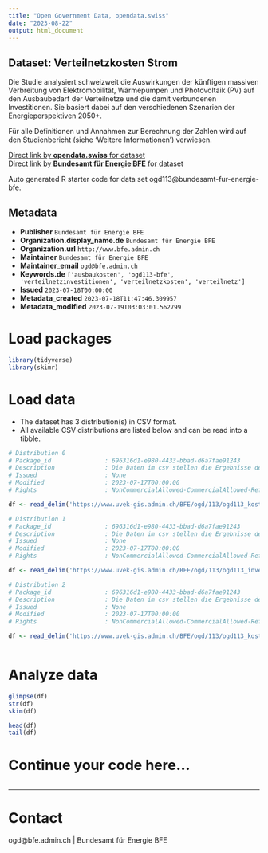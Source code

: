 ```yaml
---
title: "Open Government Data, opendata.swiss"
date: "2023-08-22"
output: html_document
---
```


## Dataset: Verteilnetzkosten Strom

Die Studie analysiert schweizweit die Auswirkungen der künftigen massiven Verbreitung von Elektromobilität, Wärmepumpen und Photovoltaik (PV) auf den Ausbaubedarf der Verteilnetze und die damit verbundenen Investitionen. Sie basiert dabei auf den verschiedenen Szenarien der Energieperspektiven 2050+.

Für alle Definitionen und Annahmen zur Berechnung der Zahlen wird auf den Studienbericht (siehe 'Weitere Informationen') verwiesen.

[Direct link by **opendata.swiss** for dataset](https://opendata.swiss/de/dataset/verteilnetzkosten-strom)<br>
[Direct link by **Bundesamt für Energie BFE** for dataset](https://www.bfe.admin.ch/bfe/de/home/news-und-medien/medienmitteilungen/mm-test.msg-id-91974.html)

Auto generated R starter code for data set ogd113@bundesamt-fur-energie-bfe.

## Metadata

- **Publisher** `Bundesamt für Energie BFE`
- **Organization.display_name.de** `Bundesamt für Energie BFE`
- **Organization.url** `http://www.bfe.admin.ch`
- **Maintainer** `Bundesamt für Energie BFE`
- **Maintainer_email** `ogd@bfe.admin.ch`
- **Keywords.de** `['ausbaukosten', 'ogd113-bfe', 'verteilnetzinvestitionen', 'verteilnetzkosten', 'verteilnetz']`
- **Issued** `2023-07-18T00:00:00`
- **Metadata_created** `2023-07-18T11:47:46.309957`
- **Metadata_modified** `2023-07-19T03:03:01.562799`


# Load packages

```r

library(tidyverse)
library(skimr)

```

# Load data

-   The dataset has 3 distribution(s) in CSV format.
-   All available CSV distributions are listed below and can be read into a tibble.

```r

# Distribution 0
# Package_id               : 696316d1-e980-4433-bbad-d6a7fae91243
# Description              : Die Daten im csv stellen die Ergebnisse der Studie basierend auf den in ihr verwendeten Szenarien, getroffenen Annahmen und Definitionen für die durchschnittlichen Kosten pro Ausspeisung auf den verschiedenen Netzebenen dar. Die Kosten werden anhand der 2020 gültigen Wälzmethodik auf die Endverbraucher der Netzebenen umgelegt (real zu Preisen von 2020). 
# Issued                   : None
# Modified                 : 2023-07-17T00:00:00
# Rights                   : NonCommercialAllowed-CommercialAllowed-ReferenceRequired

df <- read_delim('https://www.uvek-gis.admin.ch/BFE/ogd/113/ogd113_kosten_netznutzung_endverbraucher.csv')

# Distribution 1
# Package_id               : 696316d1-e980-4433-bbad-d6a7fae91243
# Description              : Die Daten im csv stellen die Ergebnisse der Studie basierend auf den in ihr verwendeten Szenarien, getroffenen Annahmen und Definitionen für den Investitionsbedarf auf den verschiedenen Netzebenen dar. Es wird die Entwicklung des Investitionsbedarf bis 2050 (real zu Preisen von 2020) ermittelt.
# Issued                   : None
# Modified                 : 2023-07-17T00:00:00
# Rights                   : NonCommercialAllowed-CommercialAllowed-ReferenceRequired

df <- read_delim('https://www.uvek-gis.admin.ch/BFE/ogd/113/ogd113_investitionskosten.csv')

# Distribution 2
# Package_id               : 696316d1-e980-4433-bbad-d6a7fae91243
# Description              : Die Daten im csv stellen die Ergebnisse der Studie basierend auf den in ihr verwendeten Szenarien, getroffenen Annahmen und Definitionen für die Netzkosten auf den verschiedenen Netzebenen dar. Es wird die Entwicklung der Netzkosten bis 2050 (real zu Preisen von 2020) ermittelt. 
# Issued                   : None
# Modified                 : 2023-07-17T00:00:00
# Rights                   : NonCommercialAllowed-CommercialAllowed-ReferenceRequired

df <- read_delim('https://www.uvek-gis.admin.ch/BFE/ogd/113/ogd113_kosten_netznutzung_vor_waelzung.csv')



```

# Analyze data

```r

glimpse(df)
str(df)
skim(df)

head(df)
tail(df)

```

# Continue your code here...

```r

```

------------------------------------------------------------------------

# Contact

ogd@bfe.admin.ch | Bundesamt für Energie BFE
